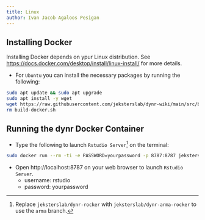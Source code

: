 ```yaml
---
title: Linux
author: Ivan Jacob Agaloos Pesigan
---
```


## Installing Docker

Installing Docker depends on ypur Linux distribution. See [https://docs.docker.com/desktop/install/linux-install/](https://docs.docker.com/desktop/install/linux-install/) for more details.

- For `Ubuntu` you can install the necessary packages by running the following:

```bash
sudo apt update && sudo apt upgrade
sudo apt install -y wget
wget https://raw.githubusercontent.com/jeksterslab/dynr-wiki/main/src/build-docker.sh | bash
rm build-docker.sh
```

## Running the dynr Docker Container

-   Type the following to launch `Rstudio Server`[^docker-linux-1] on the terminal:

[^docker-linux-1]: Replace `jeksterslab/dynr-rocker` with `jeksterslab/dynr-arma-rocker` to use the `arma` branch.

```bash
sudo docker run --rm -ti -e PASSWORD=yourpassword -p 8787:8787 jeksterslab/dynr-rocker
```

-   Open http://localhost:8787 on your web browser to launch `Rstudio Server`.
    -   username: rstudio
    -   password: yourpassword
